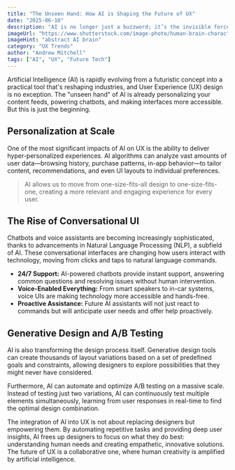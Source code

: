 ```yaml
---
title: "The Unseen Hand: How AI is Shaping the Future of UX"
date: "2025-06-10"
description: "AI is no longer just a buzzword; it’s the invisible force optimizing your digital experiences. Discover how it’s revolutionizing everything from personalization to accessibility."
imageUrl: "https://www.shutterstock.com/image-photo/human-brain-character-adorned-stylish-600nw-2317787017.jpg"
imageHint: "abstract AI brain"
category: "UX Trends"
author: "Andrew Mitchell"
tags: ["AI", "UX", "Future Tech"]
---
```


Artificial Intelligence (AI) is rapidly evolving from a futuristic concept into a practical tool that's reshaping industries, and User Experience (UX) design is no exception. The "unseen hand" of AI is already personalizing your content feeds, powering chatbots, and making interfaces more accessible. But this is just the beginning.

## Personalization at Scale

One of the most significant impacts of AI on UX is the ability to deliver hyper-personalized experiences. AI algorithms can analyze vast amounts of user data—browsing history, purchase patterns, in-app behavior—to tailor content, recommendations, and even UI layouts to individual preferences.

> AI allows us to move from one-size-fits-all design to one-size-fits-one, creating a more relevant and engaging experience for every user.

## The Rise of Conversational UI

Chatbots and voice assistants are becoming increasingly sophisticated, thanks to advancements in Natural Language Processing (NLP), a subfield of AI. These conversational interfaces are changing how users interact with technology, moving from clicks and taps to natural language commands.

- **24/7 Support:** AI-powered chatbots provide instant support, answering common questions and resolving issues without human intervention.
- **Voice-Enabled Everything:** From smart speakers to in-car systems, voice UIs are making technology more accessible and hands-free.
- **Proactive Assistance:** Future AI assistants will not just react to commands but will anticipate user needs and offer help proactively.

## Generative Design and A/B Testing

AI is also transforming the design process itself. Generative design tools can create thousands of layout variations based on a set of predefined goals and constraints, allowing designers to explore possibilities that they might never have considered.

Furthermore, AI can automate and optimize A/B testing on a massive scale. Instead of testing just two variations, AI can continuously test multiple elements simultaneously, learning from user responses in real-time to find the optimal design combination.

The integration of AI into UX is not about replacing designers but empowering them. By automating repetitive tasks and providing deep user insights, AI frees up designers to focus on what they do best: understanding human needs and creating empathetic, innovative solutions. The future of UX is a collaborative one, where human creativity is amplified by artificial intelligence.
